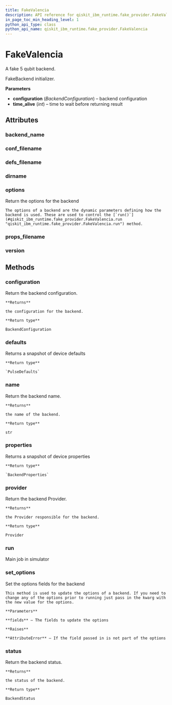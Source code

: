 ```yaml
---
title: FakeValencia
description: API reference for qiskit_ibm_runtime.fake_provider.FakeValencia
in_page_toc_min_heading_level: 1
python_api_type: class
python_api_name: qiskit_ibm_runtime.fake_provider.FakeValencia
---
```


# FakeValencia

<Class id="qiskit_ibm_runtime.fake_provider.FakeValencia" isDedicatedPage={true} github="https://github.com/Qiskit/qiskit-ibm-runtime/tree/main/qiskit_ibm_runtime/fake_provider/backends/valencia/fake_valencia.py#L31-L38" signature="FakeValencia" modifiers="class">
  A fake 5 qubit backend.

  FakeBackend initializer.

  **Parameters**

  *   **configuration** (*BackendConfiguration*) – backend configuration
  *   **time\_alive** (*int*) – time to wait before returning result

  ## Attributes

  ### backend\_name

  <Attribute id="qiskit_ibm_runtime.fake_provider.FakeValencia.backend_name" attributeValue="'fake_valencia'" />

  ### conf\_filename

  <Attribute id="qiskit_ibm_runtime.fake_provider.FakeValencia.conf_filename" attributeValue="'conf_valencia.json'" />

  ### defs\_filename

  <Attribute id="qiskit_ibm_runtime.fake_provider.FakeValencia.defs_filename" attributeValue="'defs_valencia.json'" />

  ### dirname

  <Attribute id="qiskit_ibm_runtime.fake_provider.FakeValencia.dirname" attributeValue="'/home/runner/work/qiskit-ibm-runtime/qiskit-ibm-runtime/qiskit_ibm_runtime/fake_provider/backends/valencia'" />

  ### options

  <Attribute id="qiskit_ibm_runtime.fake_provider.FakeValencia.options">
    Return the options for the backend

    The options of a backend are the dynamic parameters defining how the backend is used. These are used to control the [`run()`](#qiskit_ibm_runtime.fake_provider.FakeValencia.run "qiskit_ibm_runtime.fake_provider.FakeValencia.run") method.
  </Attribute>

  ### props\_filename

  <Attribute id="qiskit_ibm_runtime.fake_provider.FakeValencia.props_filename" attributeValue="'props_valencia.json'" />

  ### version

  <Attribute id="qiskit_ibm_runtime.fake_provider.FakeValencia.version" attributeValue="1" />

  ## Methods

  ### configuration

  <Function id="qiskit_ibm_runtime.fake_provider.FakeValencia.configuration" signature="configuration()">
    Return the backend configuration.

    **Returns**

    the configuration for the backend.

    **Return type**

    BackendConfiguration
  </Function>

  ### defaults

  <Function id="qiskit_ibm_runtime.fake_provider.FakeValencia.defaults" github="https://github.com/Qiskit/qiskit-ibm-runtime/tree/main/qiskit_ibm_runtime/fake_provider/fake_pulse_backend.py#L29-L33" signature="defaults()">
    Returns a snapshot of device defaults

    **Return type**

    `PulseDefaults`
  </Function>

  ### name

  <Function id="qiskit_ibm_runtime.fake_provider.FakeValencia.name" signature="name()">
    Return the backend name.

    **Returns**

    the name of the backend.

    **Return type**

    str
  </Function>

  ### properties

  <Function id="qiskit_ibm_runtime.fake_provider.FakeValencia.properties" github="https://github.com/Qiskit/qiskit-ibm-runtime/tree/main/qiskit_ibm_runtime/fake_provider/fake_qasm_backend.py#L44-L48" signature="properties()">
    Returns a snapshot of device properties

    **Return type**

    `BackendProperties`
  </Function>

  ### provider

  <Function id="qiskit_ibm_runtime.fake_provider.FakeValencia.provider" signature="provider()">
    Return the backend Provider.

    **Returns**

    the Provider responsible for the backend.

    **Return type**

    Provider
  </Function>

  ### run

  <Function id="qiskit_ibm_runtime.fake_provider.FakeValencia.run" github="https://github.com/Qiskit/qiskit-ibm-runtime/tree/main/qiskit_ibm_runtime/fake_provider/fake_backend.py#L544-L575" signature="run(run_input, **kwargs)">
    Main job in simulator
  </Function>

  ### set\_options

  <Function id="qiskit_ibm_runtime.fake_provider.FakeValencia.set_options" signature="set_options(**fields)">
    Set the options fields for the backend

    This method is used to update the options of a backend. If you need to change any of the options prior to running just pass in the kwarg with the new value for the options.

    **Parameters**

    **fields** – The fields to update the options

    **Raises**

    **AttributeError** – If the field passed in is not part of the options
  </Function>

  ### status

  <Function id="qiskit_ibm_runtime.fake_provider.FakeValencia.status" signature="status()">
    Return the backend status.

    **Returns**

    the status of the backend.

    **Return type**

    BackendStatus
  </Function>
</Class>

